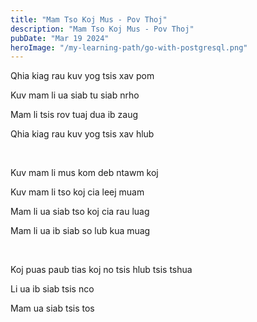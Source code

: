 ```yaml
---
title: "Mam Tso Koj Mus - Pov Thoj"
description: "Mam Tso Koj Mus - Pov Thoj"
pubDate: "Mar 19 2024"
heroImage: "/my-learning-path/go-with-postgresql.png"
---
```


Qhia kiag rau kuv yog tsis xav pom

Kuv mam li ua siab tu siab nrho

Mam li tsis rov tuaj dua ib zaug

Qhia kiag rau kuv yog tsis xav hlub

<br />

Kuv mam li mus kom deb ntawm koj

Kuv mam li tso koj cia leej muam

Mam li ua siab tso koj cia rau luag

Mam li ua ib siab so lub kua muag

<br />

Koj puas paub tias koj no tsis hlub tsis tshua

Li ua ib siab tsis nco

Mam ua siab tsis tos